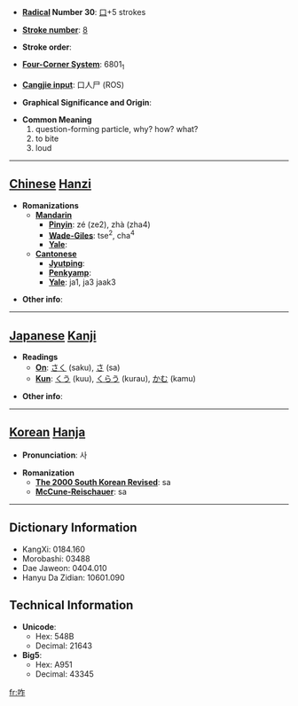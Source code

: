 * '''[[Wiktionary:Chinese radical index| Radical]] Number 30''': [[Wiktionary:Chinese radical index 口|口]]+5 strokes

* '''[[Wiktionary:Chinese total strokes index|Stroke number]]''': [[Wiktionary:Chinese total strokes index 8|8]]

* '''Stroke order''': 

* '''[[Wiktionary:Chinese four corner index|Four-Corner System]]''': 6801<sub>1</sub>

* '''[[Wiktionary:Chinese Cangjie index|Cangjie input]]''': 口人尸 (ROS)

* '''Graphical Significance and Origin''': 

* '''Common Meaning'''
*#question-forming particle, why? how? what?
*# to bite
*# loud


----

== [[Chinese]] [[Hanzi]] ==

* '''Romanizations'''
** '''[[Mandarin]]'''
*** '''[[Pinyin]]''': zé (ze2), zhà (zha4)
*** '''[[Wade-Giles]]''': tse<sup>2</sup>, cha<sup>4</sup>
*** '''[[Yale]]''': 
** '''[[Cantonese]]'''
*** '''[[Jyutping]]''':
*** '''[[Penkyamp]]''': 
*** '''[[Yale]]''': ja1, ja3 jaak3

* '''Other info''': 

----

== [[Japanese]] [[Kanji]] ==

* '''Readings'''
** '''[[On]]''': [[さく]] (saku), [[さ]] (sa)
** '''[[Kun]]''': [[くう]] (kuu), [[くらう]] (kurau), [[かむ]] (kamu)

* '''Other info''':  

----

== [[Korean]] [[Hanja]] ==

* '''Pronunciation''': 사

* '''Romanization'''
** '''[[The 2000 South Korean Revised Romanization|The 2000 South Korean Revised]]''': sa
** '''[[McCune-Reischauer]]''': sa

----

== Dictionary Information ==

* KangXi: 0184.160
* Morobashi: 03488
* Dae Jaweon: 0404.010
* Hanyu Da Zidian: 10601.090

== Technical Information ==

* '''Unicode''':
** Hex: 548B
** Decimal: 21643
* '''Big5''':
** Hex: A951
** Decimal: 43345

[[fr:咋]]